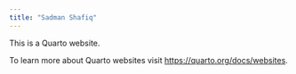 ```yaml
---
title: "Sadman Shafiq"
---
```


This is a Quarto website.

To learn more about Quarto websites visit <https://quarto.org/docs/websites>.



